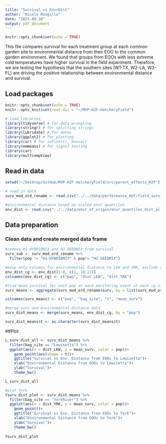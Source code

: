 ```yaml
---
title: "Survival_vs_EnvrDist"
author: "Nicole Mongillo"
date: "2025-08-20"
output: pdf_document
---
```


```r
knitr::opts_chunk$set(echo = TRUE)
```

This file compares survival for each treatment group at each common garden site to environmental distance from their EOO to the common garden environment. We found that groups from EOOs with less extreme cold temperatures have higher survival in the field experiment. Therefore, we are testing the hypothesis that the southern sites (W1-TX, W2-LA, W3-FL) are driving the positive relationship between environmental distance and survival. 

## Load packages
```r
knitr::opts_chunk$set(echo = TRUE)
knitr::opts_knit$set(root.dir = "~/MVP-H2F-HatcheryField")

# load libraries
library(tidyverse) # for data wrangling
library(stringr) # for splitting strings
library(lubridate) # for dates
library(ggplot2) # for plotting
library(car) # for avPlots(), Anova()
library(emmeans) # for signif testing
library(car)
library(multcompView)
```

## Read in data
```r
setwd("~/Desktop/GitHub/MVP-H2F-HatcheryField/src/parent_effects_H2F")

# read in data
surv_mod_ord_rename <- read.csv("../../data/performance_H2F/field_surv_all_times2025-07-24.csv")[, -1]

#environmental distance based on scaled envr quantiles
env_dist <- read.csv("../../data/envr_of_origin/envr_quantiles_dist_all.csv")
```

## Data preparation
### Clean data and create merged data frame
```r
#remove H1-HYBRIDMIX and H2-SEEDMIX from survival
surv_sub <- surv_mod_ord_rename %>% 
  filter(pop != "H1-HYBRIDMIX" & pop!= "H2-SEEDMIX")

#keep only columns for environmental distance to LEW and YRK, exclude rows where common garden sites are compared to themselves
env_dist_cg <- env_dist[1:8, c(1, 10:11)]
colnames(env_dist_cg) <- c("pop", "dist_LEW", "dist_YRK")

#find mean survival for each pop at each monitoring event at each cg site
surv_means <- aggregate(surv_mod_ord_rename$surv, by = list(surv_mod_ord_rename$pop, surv_mod_ord_rename$bag_site, surv_mod_ord_rename$t), FUN = mean)

colnames(surv_means) <- c("pop", "bag_site", "t", "mean_surv")

#merge surv and environmental distance data
surv_dist_means <- merge(surv_means, env_dist_cg, by = "pop")

surv_dist_means$t <- as.character(surv_dist_means$t)
```

##Plot
```r
L_surv_dist_all <- surv_dist_means %>% 
  filter(bag_site == "Lewisetta") %>% 
  ggplot(aes(x = dist_LEW, y = mean_surv, color = pop))+
    geom_point(aes(shape = t))+
    ggtitle("Survival vs Env. Distance from EOOs to Lewisetta")+
    xlab("Environmental Distance from EOOs to Lewisetta")+
    ylab("Survival")+
    theme_bw()

L_surv_dist_all

#plot York
Ysurv_dist_plot <- surv_dist_means %>% 
  filter(bag_site == "YorkRiver") %>% 
  ggplot(aes(x = dist_YRK, y = mean_surv, color = pop))+
    geom_point()+
    ggtitle("Survival vs Env. Distance from EOOs to York")+
    xlab("Environmental Distance from EOOs to York")+
    ylab("Survival")+
    theme_bw()
 
Ysurv_dist_plot
```

